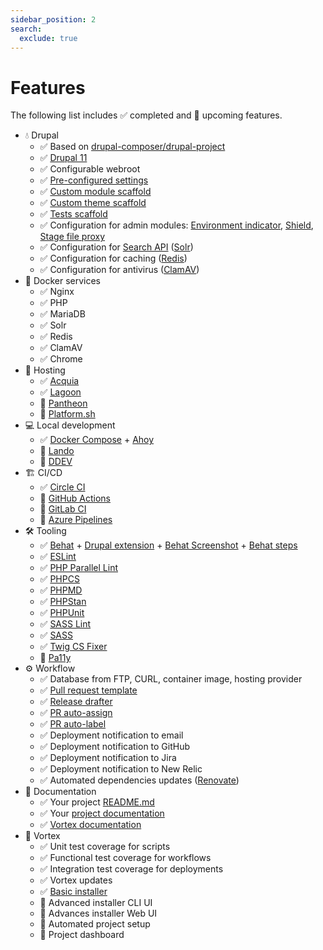 ```yaml
---
sidebar_position: 2
search:
  exclude: true
---
```


# Features

The following list includes ✅ completed  and 🚧 upcoming features.

* 💧 Drupal
    * ✅ Based on [drupal-composer/drupal-project](https://github.com/drupal-composer/drupal-project)
    * ✅ [Drupal 11](https://www.drupal.org/project/drupal)
    * ✅ Configurable webroot
    * ✅ [Pre-configured settings](https://github.com/drevops/vortex/blob/develop/web/sites/default/settings.php)
    * ✅ [Custom module scaffold](https://github.com/drevops/vortex/blob/develop/web/modules/custom/ys_core)
    * ✅ [Custom theme scaffold](https://github.com/drevops/vortex/blob/develop/web/themes/custom/your_site_theme)
    * ✅ [Tests scaffold](https://github.com/drevops/vortex/blob/develop/web/modules/custom/ys_core/tests)
    * ✅ Configuration for admin modules: [Environment indicator](https://www.drupal.org/project/environment_indicator), [Shield](https://www.drupal.org/project/shield), [Stage file proxy](https://www.drupal.org/project/stage_file_proxy)
    * ✅ Configuration for [Search API](https://www.drupal.org/project/search_api) ([Solr](https://www.drupal.org/project/search_api_solr))
    * ✅ Configuration for caching ([Redis](https://www.drupal.org/project/redis))
    * ✅ Configuration for antivirus ([ClamAV](https://www.drupal.org/project/clamav))
* 🐳 Docker services
    * ✅ Nginx
    * ✅ PHP
    * ✅ MariaDB
    * ✅ Solr
    * ✅ Redis
    * ✅ ClamAV
    * ✅ Chrome
* 🏨 Hosting
    * ✅ [Acquia](https://www.acquia.com/)
    * ✅ [Lagoon](https://github.com/uselagoon/lagoon)
    * 🚧 [Pantheon](https://pantheon.io/)
    * 🚧 [Platform.sh](https://platform.sh/)
* 💻 Local development
    * ✅ [Docker Compose](https://docs.docker.com/compose/) + [Ahoy](https://github.com/ahoy-cli/ahoy)
    * 🚧 [Lando](https://lando.dev/)
    * 🚧 [DDEV](https://ddev.readthedocs.io/)
* 🏗️ CI/CD
    * ✅ [Circle CI](https://circleci.com/)
    * 🚧 [GitHub Actions](https://github.com/features/actions)
    * 🚧 [GitLab CI](https://docs.gitlab.com/ee/ci/)
    * 🚧 [Azure Pipelines](https://azure.microsoft.com/en-us/services/devops/pipelines/)
* 🛠️ Tooling
    * ✅ [Behat](https://docs.behat.org/en/latest/) + [Drupal extension](https://github.com/jhedstrom/drupalextension) + [Behat Screenshot](https://github.com/drevops/behat-screenshot) + [Behat steps](https://github.com/drevops/behat-steps)
    * ✅ [ESLint](https://eslint.org/)
    * ✅ [PHP Parallel Lint](https://github.com/php-parallel-lint/PHP-Parallel-Lint)
    * ✅ [PHPCS](https://github.com/squizlabs/PHP_CodeSniffer)
    * ✅ [PHPMD](https://phpmd.org/)
    * ✅ [PHPStan](https://github.com/phpstan/phpstan)
    * ✅ [PHPUnit](https://phpunit.de/)
    * ✅ [SASS Lint](https://github.com/sasstools/sass-lint)
    * ✅ [SASS](https://sass-lang.com/)
    * ✅ [Twig CS Fixer](https://github.com/VincentLanglet/Twig-CS-Fixer)
    * 🚧 [Pa11y](https://pa11y.org/)
* ⚙️ Workflow
    * ✅ Database from FTP, CURL, container image, hosting provider
    * ✅ [Pull request template](https://github.com/drevops/vortex/blob/develop/.github/PULL_REQUEST_TEMPLATE.md)
    * ✅ [Release drafter](https://github.com/release-drafter/release-drafter)
    * ✅ [PR auto-assign](https://github.com/toshimaru/auto-author-assign)
    * ✅ [PR auto-label](https://github.com/eps1lon/actions-label-merge-conflict)
    * ✅ Deployment notification to email
    * ✅ Deployment notification to GitHub
    * ✅ Deployment notification to Jira
    * ✅ Deployment notification to New Relic
    * ✅ Automated dependencies updates ([Renovate](https://www.mend.io/renovate/))
* 📖 Documentation
    * ✅ Your project [README.md](https://github.com/drevops/vortex/blob/develop/README.dist.md)
    * ✅ Your [project documentation](https://github.com/drevops/vortex/blob/develop/docs)
    * ✅ [Vortex documentation](https://vortex.drevops.com/)
* 🧪 Vortex
    * ✅ Unit test coverage for scripts
    * ✅ Functional test coverage for workflows
    * ✅ Integration test coverage for deployments
    * ✅ Vortex updates
    * ✅ [Basic installer](https://vortex.drevops.com/install)
    * 🚧 Advanced installer CLI UI
    * 🚧 Advances installer Web UI
    * 🚧 Automated project setup
    * 🚧 Project dashboard
